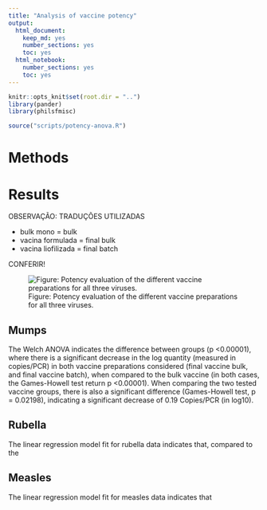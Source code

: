 ```yaml
---
title: "Analysis of vaccine potency"
output:
  html_document:
    keep_md: yes
    number_sections: yes
    toc: yes
  html_notebook:
    number_sections: yes
    toc: yes
---
```


```r
knitr::opts_knit$set(root.dir = "..")
library(pander)
library(philsfmisc)
```


```r
source("scripts/potency-anova.R")
```

# Methods

# Results

OBSERVAÇÃO: TRADUÇÕES UTILIZADAS

- bulk mono = bulk
- vacina formulada = final bulk
- vacina liofilizada = final batch

CONFERIR!

![Figure: Potency evaluation of the different vaccine preparations for all three viruses. ](../figures/potency.png)

## Mumps

The Welch ANOVA indicates the difference between groups (p <0.00001), where there is a significant decrease in the log quantity (measured in copies/PCR) in both vaccine preparations considered (final vaccine bulk, and final vaccine batch), when compared to the bulk vaccine (in both cases, the Games-Howell test return p <0.00001).
When comparing the two tested vaccine groups, there is also a significant difference (Games-Howell test, p = 0.02198), indicating a significant decrease of 0.19 Copies/PCR (in log10).

## Rubella

The linear regression model fit for rubella data indicates that, compared to the 

## Measles

The linear regression model fit for measles data indicates that

